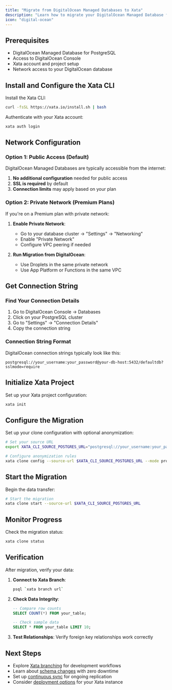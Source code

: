 ```yaml
---
title: "Migrate from DigitalOcean Managed Databases to Xata"
description: "Learn how to migrate your DigitalOcean Managed Database for PostgreSQL to Xata using xata clone. Step-by-step instructions for enabling logical replication and configuring the migration."
icon: "digital-ocean"
---
```


## Prerequisites

- DigitalOcean Managed Database for PostgreSQL
- Access to DigitalOcean Console
- Xata account and project setup
- Network access to your DigitalOcean database

## Install and Configure the Xata CLI

Install the Xata CLI:

```bash
curl -fsSL https://xata.io/install.sh | bash
```

Authenticate with your Xata account:

```bash
xata auth login
```

## Network Configuration

### Option 1: Public Access (Default)

DigitalOcean Managed Databases are typically accessible from the internet:

1. **No additional configuration** needed for public access
2. **SSL is required** by default
3. **Connection limits** may apply based on your plan

### Option 2: Private Network (Premium Plans)

If you're on a Premium plan with private network:

1. **Enable Private Network**:
   - Go to your database cluster → "Settings" → "Networking"
   - Enable "Private Network"
   - Configure VPC peering if needed

2. **Run Migration from DigitalOcean**:
   - Use Droplets in the same private network
   - Use App Platform or Functions in the same VPC

## Get Connection String

### Find Your Connection Details

1. Go to DigitalOcean Console → Databases
2. Click on your PostgreSQL cluster
3. Go to "Settings" → "Connection Details"
4. Copy the connection string

### Connection String Format

DigitalOcean connection strings typically look like this:

```
postgresql://your_username:your_password@your-db-host:5432/defaultdb?sslmode=require
```

## Initialize Xata Project

Set up your Xata project configuration:

```bash
xata init
```

## Configure the Migration

Set up your clone configuration with optional anonymization:

```bash
# Set your source URL
export XATA_CLI_SOURCE_POSTGRES_URL="postgresql://your_username:your_password@your-db-host:5432/defaultdb?sslmode=require"

# Configure anonymization rules
xata clone config --source-url $XATA_CLI_SOURCE_POSTGRES_URL --mode prompt
```

## Start the Migration

Begin the data transfer:

```bash
# Start the migration
xata clone start --source-url $XATA_CLI_SOURCE_POSTGRES_URL
```

## Monitor Progress

Check the migration status:

```bash
xata clone status
```

## Verification

After migration, verify your data:

1. **Connect to Xata Branch**:
   ```bash
   psql `xata branch url`
   ```

2. **Check Data Integrity**:
   ```sql
   -- Compare row counts
   SELECT COUNT(*) FROM your_table;
   
   -- Check sample data
   SELECT * FROM your_table LIMIT 10;
   ```

3. **Test Relationships**: Verify foreign key relationships work correctly

## Next Steps

- Explore [Xata branching](/core-concepts/branching) for development workflows
- Learn about [schema changes](/core-concepts/schema-changes) with zero downtime
- Set up [continuous sync](/tutorials/create-staging-replica) for ongoing replication
- Consider [deployment options](/deployment) for your Xata instance 